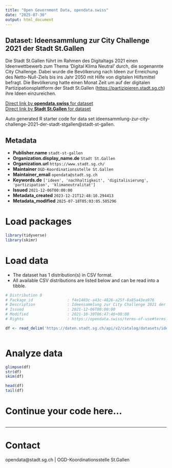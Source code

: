 ```yaml
---
title: "Open Government Data, opendata.swiss"
date: "2025-07-30"
output: html_document
---
```


## Dataset: Ideensammlung zur City Challenge 2021 der Stadt St.Gallen

Die Stadt St.Gallen führt im Rahmen des Digitaltags 2021 einen Ideenwettbewerb zum Thema 'Digital Klima Neutral' durch, die sogenannte City Challenge. Dabei wurde die Bevölkerung nach Ideen zur Erreichung des Netto-Null-Ziels bis ins Jahr 2050 mit Hilfe von digitalen Hilfsmittel befragt. Die Bevölkerung hatte einen Monat Zeit um auf der digitalen Partizipationsplattform der Stadt St.Gallen ([https://partizipieren.stadt.sg.ch](https://partizipieren.stadt.sg.ch)) ihre Ideen einzureichen.

[Direct link by **opendata.swiss** for dataset](https://opendata.swiss/de/dataset/ideensammlung-zur-city-challenge-2021-der-stadt-st-gallen)<br>
[Direct link by **Stadt St.Gallen** for dataset](https://daten.stadt.sg.ch/explore/dataset/ideensammlung-zur-city-challenge-2021-der-stadt-stgallen/)

Auto generated R starter code for data set ideensammlung-zur-city-challenge-2021-der-stadt-stgallen@stadt-st-gallen.

## Metadata

- **Publisher.name** `stadt-st-gallen`
- **Organization.display_name.de** `Stadt St.Gallen`
- **Organization.url** `https://www.stadt.sg.ch/`
- **Maintainer** `OGD-Koordinationsstelle St.Gallen`
- **Maintainer_email** `opendata@stadt.sg.ch`
- **Keywords.de** `['ideen', 'nachhaltigkeit', 'digitalisierung', 'partizipation', 'klimaneutralitat']`
- **Issued** `2021-12-06T00:00:00`
- **Metadata_created** `2023-12-21T12:48:10.294413`
- **Metadata_modified** `2025-07-18T05:03:05.505296`


# Load packages

```r

library(tidyverse)
library(skimr)

```

# Load data

-   The dataset has 1 distribution(s) in CSV format.
-   All available CSV distributions are listed below and can be read into a tibble.

```r

# Distribution 0
# Package_id               : f4e1403c-a43c-4826-a25f-8a85a43ea976
# Description              : Ideensammlung zur City Challenge 2021 der Stadt St.Gallen (csv)
# Issued                   : 2021-12-06T00:00:00
# Modified                 : 2021-10-30T06:47:46+00:00
# Rights                   : https://opendata.swiss/terms-of-use#terms_by

df <- read_delim('https://daten.stadt.sg.ch/api/v2/catalog/datasets/ideensammlung-zur-city-challenge-2021-der-stadt-stgallen/exports/csv?use_labels=true')



```

# Analyze data

```r

glimpse(df)
str(df)
skim(df)

head(df)
tail(df)

```

# Continue your code here...

```r

```

------------------------------------------------------------------------

# Contact

opendata@stadt.sg.ch | OGD-Koordinationsstelle St.Gallen
